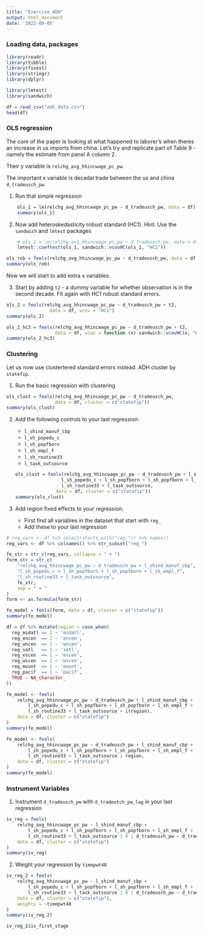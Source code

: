 ```yaml
---
title: "Exercise_ADH"
output: html_document
date: '2022-09-05'
---
```


### Loading data, packages

```r
library(readr)
library(tibble)
library(fixest)
library(stringr)
library(dplyr)

library(lmtest)
library(sandwich)
```

```r
df = read_csv("adh_data.csv")
head(df)
```

### OLS regression

The core of the paper is looking at what happened to laborer's when theres an increase in us imports from china. 
Let's try and replicate part of Table 9 - namely the estimate from panel A column 2.

Their y variable is `relchg_avg_hhincwage_pc_pw`.

The important x variable is decadal trade between the us and china `d_tradeusch_pw`.

1. Run that simple regression
```r
    ols_1 = lm(relchg_avg_hhincwage_pc_pw ~ d_tradeusch_pw, data = df)
    summary(ols_1)
```

2. Now add heteroskedasticity robust standard  (HC1). Hint: Use the `sandwich` and `lmtest` packages
```r
    # ols_1 = lm(relchg_avg_hhincwage_pc_pw ~ d_tradeusch_pw, data = df)
    lmtest::coeftest(ols_1, sandwich::vcovHC(ols_1, "HC1"))
```

```r
ols_rob = feols(relchg_avg_hhincwage_pc_pw ~ d_tradeusch_pw, data = df, se = "HC1")
summary(ols_rob)
```

Now we will start to add extra x variables.

3. Start by adding `t2` - a dummy variable for whether observation is in the second decade. 
Fit again with HC1 robust standard errors.
```r
ols_2 = feols(relchg_avg_hhincwage_pc_pw ~ d_tradeusch_pw + t2,
                data = df, vcov = "HC1")
summary(ols_2)
```

```r
ols_2_hc3 = feols(relchg_avg_hhincwage_pc_pw ~ d_tradeusch_pw + t2,
                  data = df, vcov = function (x) sandwich::vcovHC(x, "HC3"))
summary(ols_2_hc3)
```

###  Clustering

Let us now use clustertered standard errors instead. ADH cluster by `statefip`.

1. Run the basic regression with clustering
```r
ols_clust = feols(relchg_avg_hhincwage_pc_pw ~ d_tradeusch_pw,
                  data = df, cluster = c("statefip"))
summary(ols_clust)
```
2. Add the following controls to your last regression:
    - `l_shind_manuf_cbp`
    - `l_sh_popedu_c`
    - `l_sh_popfborn`
    - `l_sh_empl_f`
    - `l_sh_routine33`
    - `l_task_outsource`
```r
ols_clust = feols(relchg_avg_hhincwage_pc_pw ~ d_tradeusch_pw + l_shind_manuf_cbp +
                    l_sh_popedu_c + l_sh_popfborn + l_sh_popfborn + l_sh_empl_f +
                    l_sh_routine33 + l_task_outsource,
                  data = df, cluster = c("statefip"))
summary(ols_clust)
```

3. Add region fixed effects to your regression.

    - First find all variables in the dataset that start with `reg_`
    - Add these to your last regression

```r
# reg_vars <- df %>% select(starts_with("reg_")) %>% names()
reg_vars <- df %>% colnames() %>% str_subset("reg_")

fe_str = str_c(reg_vars, collapse = " + ")
form_str = str_c(
    "relchg_avg_hhincwage_pc_pw ~ d_tradeusch_pw + l_shind_manuf_cbp",
    "l_sh_popedu_c + l_sh_popfborn + l_sh_popfborn + l_sh_empl_f",
    "l_sh_routine33 + l_task_outsource",
    fe_str,
    sep = " + "
)
form <- as.formula(form_str)

fe_model = feols(form, data = df, cluster = c("statefip"))
summary(fe_model)
```

```r
df = df %>% mutate(region = case_when(
  reg_midatl == 1 ~ 'midatl',
  reg_encen  == 1 ~ 'encen',
  reg_wncen  == 1 ~ 'wncen',
  reg_satl   == 1 ~ 'satl',
  reg_escen  == 1 ~ 'escen',
  reg_wscen  == 1 ~ 'wscen',
  reg_mount  == 1 ~ 'mount',
  reg_pacif  == 1 ~ 'pacif',
  TRUE ~ NA_character_
))

fe_model <- feols(
    relchg_avg_hhincwage_pc_pw ~ d_tradeusch_pw + l_shind_manuf_cbp +
        l_sh_popedu_c + l_sh_popfborn + l_sh_popfborn + l_sh_empl_f +
        l_sh_routine33 + l_task_outsource + i(region),
    data = df, cluster = c("statefip")
)
summary(fe_model)

fe_model <- feols(
    relchg_avg_hhincwage_pc_pw ~ d_tradeusch_pw + l_shind_manuf_cbp +
        l_sh_popedu_c + l_sh_popfborn + l_sh_popfborn + l_sh_empl_f +
        l_sh_routine33 + l_task_outsource | region,
    data = df, cluster = c("statefip")
)
summary(fe_model)
```

  
### Instrument Variables

1. Instrument `d_tradeusch_pw` with `d_tradeotch_pw_lag` in your last regression
```r
iv_reg = feols(
    relchg_avg_hhincwage_pc_pw ~ l_shind_manuf_cbp +
        l_sh_popedu_c + l_sh_popfborn + l_sh_popfborn + l_sh_empl_f +
        l_sh_routine33 + l_task_outsource | 0 | d_tradeusch_pw ~ d_tradeotch_pw_lag,
    data = df, cluster = c("statefip")
)
summary(iv_reg)
```

2. Weight your regression by `timepwt48`
```r
iv_reg_2 = feols(
    relchg_avg_hhincwage_pc_pw ~ l_shind_manuf_cbp +
        l_sh_popedu_c + l_sh_popfborn + l_sh_popfborn + l_sh_empl_f +
        l_sh_routine33 + l_task_outsource | 0 | d_tradeusch_pw ~ d_tradeotch_pw_lag,
    data = df, cluster = c("statefip"),
    weights = ~timepwt48
)
summary(iv_reg_2)
```

```r
iv_reg_2$iv_first_stage
```